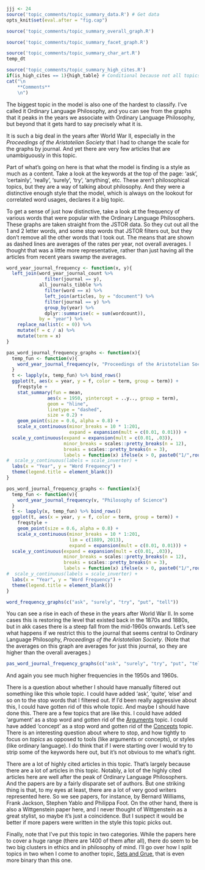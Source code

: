 ```r
jjj <- 24
source('topic_comments/topic_summary_data.R') # Get data
opts_knit$set(eval.after = "fig.cap")
```

```r
source('topic_comments/topic_summary_overall_graph.R')
```

```r
source('topic_comments/topic_summary_facet_graph.R')
```

```r
source('topic_comments/topic_summary_char_art.R')
temp_dt
```

```r
source('topic_comments/topic_summary_high_cites.R')
if(is_high_cites == 1){high_table} # Conditional because not all topics have high cites
cat("\n
	**Comments**
	\n")
```

The biggest topic in the model is also one of the hardest to classify. I've called it Ordinary Language Philosophy, and you can see from the graphs that it peaks in the years we associate with Ordinary Language Philosophy, but beyond that it gets hard to say precisely what it is.

It is such a big deal in the years after World War II, especially in the _Proceedings of the Aristotelian Society_ that I had to change the scale for the graphs by journal. And yet there are very few articles that are unambiguously in this topic.

Part of what's going on here is that what the model is finding is a style as much as a content. Take a look at the keywords at the top of the page: 'ask', 'certainly', 'really', 'surely', 'try', 'anything', etc. These aren't philosophical topics, but they are a way of talking about philosophy. And they were a distinctive enough style that the model, which is always on the lookout for correlated word usages, declares it a big topic. 

To get a sense of just how distinctive, take a look at the frequency of various words that were popular with the Ordinary Language Philosophers. These graphs are taken straight from the JSTOR data. So they cut out all the 1 and 2 letter words, and some stop words that JSTOR filters out, but they don't remove all the other words that I took out. The means that are shown as dashed lines are averages of the rates per year, not overall averages. I thought that was a little more representative, rather than just having all the articles from recent years swamp the averages.

```r
word_year_journal_frequency <- function(x, y){
  left_join(word_year_journal_count %>% 
              filter(journal == y), 
            all_journals_tibble %>%
              filter(word == x) %>%
              left_join(articles, by = "document") %>%
              filter(journal == y) %>%
              group_by(year) %>%
              dplyr::summarise(c = sum(wordcount)),
            by = "year") %>%
    replace_na(list(c = 0)) %>%
    mutate(f = c / a) %>%
    mutate(term = x)
}

pas_word_journal_frequency_graphs <- function(x){
  temp_fun <- function(v){
    word_year_journal_frequency(v, "Proceedings of the Aristotelian Society")
  }
  t <- lapply(x, temp_fun) %>% bind_rows()
  ggplot(t, aes(x = year, y = f, color = term, group = term)) +
    freqstyle +  
    stat_summary(fun = mean, 
               aes(x = 1950, yintercept = ..y.., group = term), 
               geom = "hline",
               linetype = "dashed",
               size = 0.2) +
    geom_point(size = 0.6, alpha = 0.8) +
    scale_x_continuous(minor_breaks = 10 * 1:201,
                       expand = expansion(mult = c(0.01, 0.01))) +
  scale_y_continuous(expand = expansion(mult = c(0.01, .03)),
                     minor_breaks = scales::pretty_breaks(n = 12),
                     breaks = scales::pretty_breaks(n = 3),
                     labels = function(x) ifelse(x > 0, paste0("1/",round(1/x,0)), 0)) +
#  scale_y_continuous(labels = scale_inverter) +
  labs(x = "Year", y = "Word Frequency") +
  theme(legend.title = element_blank())
}

pos_word_journal_frequency_graphs <- function(x){
  temp_fun <- function(v){
    word_year_journal_frequency(v, "Philosophy of Science")
  }
  t <- lapply(x, temp_fun) %>% bind_rows()
  ggplot(t, aes(x = year, y = f, color = term, group = term)) +
    freqstyle +
    geom_point(size = 0.6, alpha = 0.8) +
    scale_x_continuous(minor_breaks = 10 * 1:201,
                       lim = c(1889, 2013),
                       expand = expansion(mult = c(0.01, 0.01))) +
  scale_y_continuous(expand = expansion(mult = c(0.01, .03)),
                     minor_breaks = scales::pretty_breaks(n = 12),
                     breaks = scales::pretty_breaks(n = 3),
                     labels = function(x) ifelse(x > 0, paste0("1/",round(1/x,0)), 0)) +
#  scale_y_continuous(labels = scale_inverter) +
  labs(x = "Year", y = "Word Frequency") +
  theme(legend.title = element_blank())
}

```

```r
word_frequency_graphs(c("ask", "surely", "try", "put", "tell"))
```

You can see a rise in each of these in the years after World War II. In some cases this is restoring the level that existed back in the 1870s and 1880s, but in akk cases there is a steep fall from the mid-1960s onwards. Let's see what happens if we restrict this to the journal that seems central to Ordinary Language Philosophy, _Proceedings of the Aristotelian Society_. (Note that the averages on this graph are averages for just this journal, so they are higher than the overall averages.)

```r
pas_word_journal_frequency_graphs(c("ask", "surely", "try", "put", "tell"))
```

And again you see much higher frequencies in the 1950s and 1960s.

There is a question about whether I should have manually filtered out something like this whole topic. I could have added 'ask', 'quite', 'else' and so on to the stop words that I filtered out. If I'd been really aggressive about this, I could have gotten rid of this whole topic. And maybe I should have done this. There are a few topics that are like this. I could have added 'argument' as a stop word and gotten rid of the [Arguments](#topic55) topic. I could have added 'concept' as a stop word and gotten rid of the [Concepts](#topic78) topic. There is an interesting question about where to stop, and how tightly to focus on _topics_ as opposed to tools (like arguments or concepts), or styles (like ordinary language). I do think that if I were starting over I would try to strip some of the keywords here out, but it's not obvious to me what's right.

There are a lot of highly cited articles in this topic. That's largely because there are a lot of articles in this topic. Notably, a lot of the highly cited articles here are well after the peak of Ordinary Language Philosophers. And the papers are by a fairly disparate set of authors. But one striking thing is that, to my eyes at least, there are a lot of very good writers represented here. So we see papers, for instance, by Bernard Williams, Frank Jackson, Stephen Yablo and Philippa Foot. On the other hand, there is also a Wittgenstein paper here, and I never thought of Wittgenstein as a great stylist, so maybe it's just a coincidence. But I suspect it would be better if more papers were written in the style this topic picks out.

Finally, note that I've put this topic in two categories. While the papers here to cover a huge range (there are 1400 of them after all), there do seem to be two big clusters in ethics and in philosophy of mind. I'll go over how I split topics in two when I come to another topic, [Sets and Grue](#topic37), that is even more binary than this one.